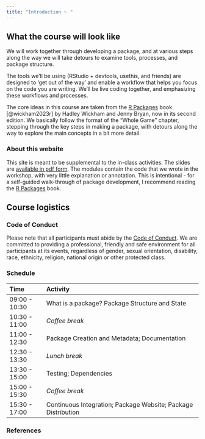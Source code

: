 ```yaml
---
title: "Introduction ✨ "
---
```


## What the course will look like

We will work together through developing a package, and at various steps along the way we will take detours to examine tools, processes, and package structure.

The tools we'll be using (RStudio + devtools, usethis, and friends) are designed to 'get out of the way' and enable a workflow that helps you focus on the code you are writing.
We'll be live coding together, and emphasizing these workflows and processes.

The core ideas in this course are taken from the [R Packages](https://r-pkgs.org) book [@wickham2023r] by Hadley Wickham and Jenny Bryan, now in its second edition.
We basically follow the format of the "Whole Game" chapter, stepping through the key steps in making a package, with detours along the way to explore the main concepts in a bit more detail.

### About this website

This site is meant to be supplemental to the in-class activities.
The slides are [available in pdf form](materials/slides.pdf).
The modules contain the code that we wrote in the workshop, with very little explanation or annotation.
This is intentional - for a self-guided walk-through of package development, I recommend reading the [R Packages](https://r-pkgs.org) book.

## Course logistics

### Code of Conduct

Please note that all participants must abide by the [Code of Conduct](https://posit.co/code-of-conduct/).
We are committed to providing a professional, friendly and safe environment for all participants at its events, regardless of gender, sexual orientation, disability, race, ethnicity, religion, national origin or other protected class.

### Schedule

| Time          | Activity                                                      |
|:--------------|:--------------------------------------------------------------|
| 09:00 - 10:30 | What is a package? Package Structure and State                |
| 10:30 - 11:00 | *Coffee break*                                                |
| 11:00 - 12:30 | Package Creation and Metadata; Documentation                  |
| 12:30 - 13:30 | *Lunch break*                                                 |
| 13:30 - 15:00 | Testing; Dependencies                                         |
| 15:00 - 15:30 | *Coffee break*                                                |
| 15:30 - 17:00 | Continuous Integration; Package Website; Package Distribution |


### References

::: {#refs}
:::
